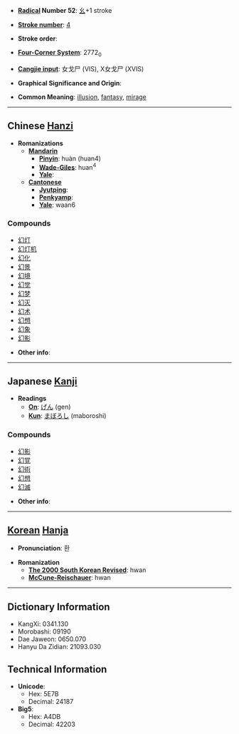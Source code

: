 * '''[[Wiktionary:Chinese radical index| Radical]] Number 52''': [[Wiktionary:Chinese radical index 幺|幺]]+1 stroke

* '''[[Wiktionary:Chinese total strokes index|Stroke number]]''': [[Wiktionary:Chinese total strokes index 4|4]]

* '''Stroke order''': 

* '''[[Wiktionary:Chinese four corner index|Four-Corner System]]''': 2772<sub>0</sub>

* '''[[Wiktionary:Chinese Cangjie index|Cangjie input]]''': 女戈尸 (VIS), X女戈尸 (XVIS)

* '''Graphical Significance and Origin''': 

* '''Common Meaning''': [[illusion]], [[fantasy]], [[mirage]]

----

== Chinese [[Hanzi]] ==

* '''Romanizations'''
** '''[[Mandarin]]'''
*** '''[[Pinyin]]''': huàn (huan4)
*** '''[[Wade-Giles]]''': huan<sup>4</sup>
*** '''[[Yale]]''': 
** '''[[Cantonese]]'''
*** '''[[Jyutping]]''':
*** '''[[Penkyamp]]''': 
*** '''[[Yale]]''': waan6

===Compounds===
*[[幻灯]]
*[[幻灯机]]
*[[幻化]]
*[[幻景]]
*[[幻境]]
*[[幻觉]]
*[[幻梦]]
*[[幻灭]]
*[[幻术]]
*[[幻想]]
*[[幻象]]
*[[幻影]]

* '''Other info''': 

----

== Japanese [[Kanji]] ==

* '''Readings'''
** '''[[On]]''': [[げん]] (gen)
** '''[[Kun]]''': [[まぼろし]] (maboroshi)

===Compounds===
*[[幻影]]
*[[幻覚]]
*[[幻術]]
*[[幻想]]
*[[幻滅]]

* '''Other info''':  

----

== [[Korean]] [[Hanja]] ==

* '''Pronunciation''': 환

* '''Romanization'''
** '''[[The 2000 South Korean Revised Romanization|The 2000 South Korean Revised]]''': hwan
** '''[[McCune-Reischauer]]''': hwan

----

== Dictionary Information ==

* KangXi: 0341.130
* Morobashi: 09190
* Dae Jaweon: 0650.070
* Hanyu Da Zidian: 21093.030

== Technical Information ==

* '''Unicode''':
** Hex: 5E7B
** Decimal: 24187
* '''Big5''':
** Hex: A4DB
** Decimal: 42203